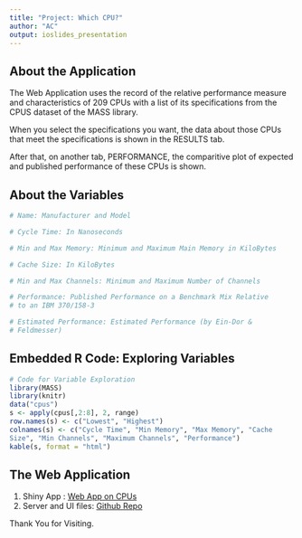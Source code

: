 ```yaml
---
title: "Project: Which CPU?"
author: "AC"
output: ioslides_presentation
---
```


## About the Application

The Web Application uses the record of the relative performance measure and characteristics of 209 CPUs with a list of its specifications from the CPUS dataset of the MASS library.

When you select the specifications you want, the data about those CPUs that meet the specifications is shown in the RESULTS tab. 

After that, on another tab, PERFORMANCE, the comparitive plot of expected and published performance of these CPUs is shown.

## About the Variables

```r
# Name: Manufacturer and Model

# Cycle Time: In Nanoseconds

# Min and Max Memory: Minimum and Maximum Main Memory in KiloBytes

# Cache Size: In KiloBytes

# Min and Max Channels: Minimum and Maximum Number of Channels

# Performance: Published Performance on a Benchmark Mix Relative 
# to an IBM 370/158-3

# Estimated Performance: Estimated Performance (by Ein-Dor & 
# Feldmesser)
```


## Embedded R Code: Exploring Variables
```r
# Code for Variable Exploration
library(MASS)
library(knitr)
data("cpus")
s <- apply(cpus[,2:8], 2, range)
row.names(s) <- c("Lowest", "Highest")
colnames(s) <- c("Cycle Time", "Min Memory", "Max Memory", "Cache 
Size", "Min Channels", "Maximum Channels", "Performance")
kable(s, format = "html")
```

## The Web Application

1. Shiny App : <a href="https://abhijeetc.shinyapps.io/cpuperf/">Web App on CPUs</a>
2. Server and UI files: <a href="https://github.com/acmacy/CPU-Specifications">Github Repo</a>

Thank You for Visiting.


